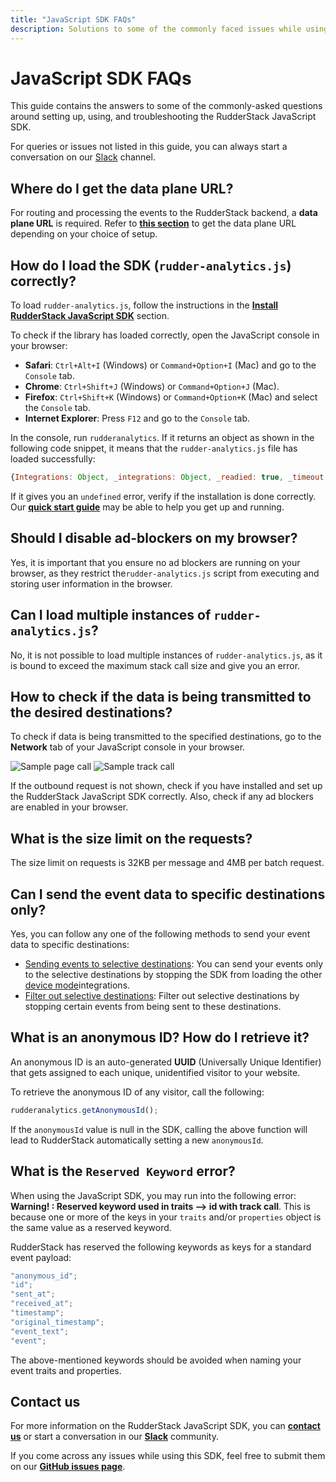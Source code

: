 ```yaml
---
title: "JavaScript SDK FAQs"
description: Solutions to some of the commonly faced issues while using the RudderStack JavaScript SDK.
---
```


# JavaScript SDK FAQs

This guide contains the answers to some of the commonly-asked questions around setting up, using, and troubleshooting the RudderStack JavaScript SDK.

<div class="successBlock">
  
For queries or issues not listed in this guide, you can always start a conversation on our <a href="https://rudderstack.com/join-rudderstack-slack-community">Slack</a> channel.
</div>

## Where do I get the data plane URL?

For routing and processing the events to the RudderStack backend, a **data plane URL** is required. Refer to [**this section**](https://docs.rudderstack.com/rudderstack-open-source/installing-and-setting-up-rudderstack/#what-is-a-data-plane-url-where-do-i-get-it) to get the data plane URL depending on your choice of setup.

## How do I load the SDK (`rudder-analytics.js`) correctly?

To load `rudder-analytics.js`, follow the instructions in the [**Install RudderStack JavaScript SDK**](https://docs.rudderstack.com/stream-sources/rudderstack-sdk-integration-guides/rudderstack-javascript-sdk/quick-start-guide) section.

To check if the library has loaded correctly, open the JavaScript console in your browser:

- **Safari**: `Ctrl+Alt+I` \(Windows\) or `Command+Option+I` \(Mac\) and go to the `Console` tab.
- **Chrome**: `Ctrl+Shift+J` \(Windows\) or `Command+Option+J` \(Mac\).
- **Firefox**: `Ctrl+Shift+K` \(Windows\) or `Command+Option+K` \(Mac\) and select the `Console` tab.
- **Internet Explorer**: Press `F12` and go to the `Console` tab.

In the console, run `rudderanalytics`. If it returns an object as shown in the following code snippet, it means that the `rudder-analytics.js` file has loaded successfully:

```javascript
{Integrations: Object, _integrations: Object, _readied: true, _timeout: 300, _user: n_}
```

If it gives you an `undefined` error, verify if the installation is done correctly. Our [**quick start guide**](https://docs.rudderstack.com/stream-sources/rudderstack-sdk-integration-guides/rudderstack-javascript-sdk/quick-start-guide) may be able to help you get up and running.

## Should I disable ad-blockers on my browser?

Yes, it is important that you ensure no ad blockers are running on your browser, as they restrict the`rudder-analytics.js` script from executing and storing user information in the browser.

## Can I load multiple instances of `rudder-analytics.js`?

No, it is not possible to load multiple instances of `rudder-analytics.js`, as it is bound to exceed the maximum stack call size and give you an error.

## How to check if the data is being transmitted to the desired destinations?

To check if data is being transmitted to the specified destinations, go to the **Network** tab of your JavaScript console in your browser.

<img src="../../../assets/sample-page-call.png" alt="Sample page call" />

<img src="../../../assets/sample-track-call.png" alt="Sample track call" />

<div class="infoBlock">
  
  If the outbound request is not shown, check if you have installed and set up the RudderStack JavaScript SDK correctly. Also, check if any ad blockers are enabled in your browser.
</div>

## What is the size limit on the requests?

The size limit on requests is 32KB per message and 4MB per batch request.

## Can I send the event data to specific destinations only?

Yes, you can follow any one of the following methods to send your event data to specific destinations:

- [Sending events to selective destinations](https://www.rudderstack.com/docs/stream-sources/rudderstack-sdk-integration-guides/rudderstack-javascript-sdk/#loading-selective-destinations): You can send your events only to the selective destinations by stopping the SDK from loading the other [device mode](https://www.rudderstack.com/docs/rudderstack-cloud/rudderstack-connection-modes/#device-mode)integrations.
- [Filter out selective destinations](https://www.rudderstack.com/docs/user-guides/how-to-guides/how-to-filter-selective-destinations/): Filter out selective destinations by stopping certain events from being sent to these destinations.

## What is an anonymous ID? How do I retrieve it?

An anonymous ID is an auto-generated **UUID** \(Universally Unique Identifier\) that gets assigned to each unique, unidentified visitor to your website.

To retrieve the anonymous ID of any visitor, call the following:

```javascript
rudderanalytics.getAnonymousId();
```

<div class="infoBlock">
  
If the <code class="inline-code">anonymousId</code> value is null in the SDK, calling the above function will lead to RudderStack automatically setting a new <code class="inline-code">anonymousId</code>.
</div>

## What is the `Reserved Keyword` error?

When using the JavaScript SDK, you may run into the following error: **Warning! : Reserved keyword used in traits --> id with track call**. This is because one or more of the keys in your `traits` and/or `properties` object is the same value as a reserved keyword.

RudderStack has reserved the following keywords as keys for a standard event payload:

```javascript
"anonymous_id";
"id";
"sent_at";
"received_at";
"timestamp";
"original_timestamp";
"event_text";
"event";
```

<div class="warningBlock">
  
The above-mentioned keywords should be avoided when naming your event traits and properties.
</div>

## Contact us

For more information on the RudderStack JavaScript SDK, you can [**contact us**](mailto:%20docs@rudderstack.com) or start a conversation in our [**Slack**](https://rudderstack.com/join-rudderstack-slack-community) community.

If you come across any issues while using this SDK, feel free to submit them on our [**GitHub issues page**](https://github.com/rudderlabs/rudder-sdk-js/issues).
